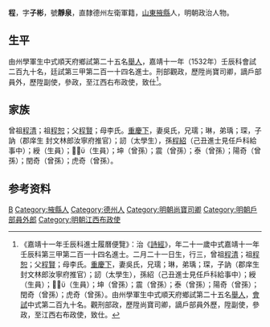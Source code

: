 {{明清人物信息框
| 姓名 = 程珤
| 原名 =
| 圖片名稱= 
| 圖片大小 =
| 圖片說明 = 
| 最高職務 = 江西右布政使
| 國家 = 大明 
| 爵位 =
| 籍貫 = [[山東|山東]][[掖縣|掖縣]]
| 族裔 = 
| 旗籍 = 
| 字號 = 
| 諡號 =
| 出生日期 = 二月二十一日
| 出生地點 =
| 逝世日期 = 
| 逝世地點 =
| 墓葬 =
| 配偶 = 吳氏
| 親屬 = 曾祖[[程清|程清]]，祖[[程恕|程恕]]，父[[程賢|程賢]]，母李氏
| 出身 =
* 嘉靖十一年壬辰科進士
| 經歷 =
| 著作 =  
}}
'''程{{ruby|珤|-{zh-hans:bǎo;zh-tw:ㄅㄠˇ}-}}'''{{BD|1512年||？年||}}，字'''子彬'''，號'''靜泉'''，直隸德州左衛軍籍，[[山東|山東]][[掖縣|掖縣]]人，明朝政治人物。

==生平==
由州學軍生中式順天府鄉試第二十五名[[舉人|舉人]]，嘉靖十一年（1532年）壬辰科會試二百九十名，廷試第三甲第二百一十四名進士。刑部觀政，歷陞尚寶司卿，謫戶部員外，歷陞副使，參政，至江西右布政使，致仕<ref>《嘉靖十一年壬辰科進士履曆便覽》：治《[[詩經|詩經]]》，年二十一歲中式嘉靖十一年壬辰科第三甲第二百一十四名進士。二月二十一日生，行三，曾祖[[程清|程清]]；祖[[程恕|程恕]]；父[[程賢|程賢]]；母李氏。[[重慶下|重慶下]]，妻吳氏，兄瓀；琳，弟瑀；琛，子訥（郡庠生 封文林郎汝寧府推官）；訒（太學生），孫紹（己丑進士見任戶科給事中）；綬（生員）；（生員）；坤（曾孫）；震（曾孫）；泰（曾孫）；陽奇（曾孫）；閏奇（曾孫）；虎奇（曾孫）。由州學軍生中式順天府鄉試第二十五名[[舉人|舉人]]，[[會試|會試]]中式第二百九十名。觀刑部政，歷陞尚寶司卿，謫戶部員外歷，陞副使，參政，至江西右布政使，致仕。</ref>。

==家族== 
曾祖[[程清|程清]]；祖[[程恕|程恕]]；父[[程賢|程賢]]；母李氏。[[重慶下|重慶下]]，妻吳氏，兄瓀；琳，弟瑀；琛，子訥（郡庠生 封文林郎汝寧府推官）；訒（太學生），孫[[程紹|程紹]]（己丑進士見任戶科給事中）；綬（生員）；（生員）；坤（曾孫）；震（曾孫）；泰（曾孫）；陽奇（曾孫）；閏奇（曾孫）；虎奇（曾孫）。

== 参考资料 ==
{{reflist}}

{{嘉靖十一年壬辰科殿试金榜}}

{{Authority control}}
{{DEFAULTSORT:Cheng程}}
[[Category:程姓|B]]
[[Category:掖縣人|Category:掖縣人]]
[[Category:德州人|Category:德州人]]
[[Category:明朝尚寶司卿|Category:明朝尚寶司卿]]
[[Category:明朝戶部員外郎|Category:明朝戶部員外郎]]
[[Category:明朝江西布政使|Category:明朝江西布政使]]


{{明朝人物小作品}}